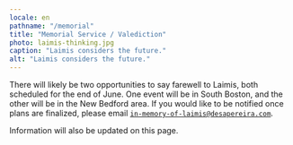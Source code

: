 ```yaml
---
locale: en
pathname: "/memorial"
title: "Memorial Service / Valediction"
photo: laimis-thinking.jpg
caption: "Laimis considers the future."
alt: "Laimis considers the future."
---
```


There will likely be two opportunities to say farewell to Laimis, both
scheduled for the end of June. One event will be in South Boston, and the
other will be in the New Bedford area. If you would like to be notified once
plans are finalized, please email <code>in-memory-of-laimis@desapereira.com</code>.

Information will also be updated on this page.

